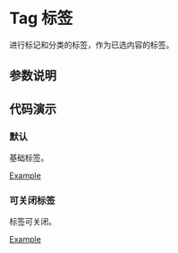 
# Tag 标签

<Subtitle>进行标记和分类的标签，作为已选内容的标签。</Subtitle>

## 参数说明

<ArgsTable of={Tag} />

## 代码演示

### 默认

基础标签。

[Example](/?path=/story/basic-components-tag--default)

### 可关闭标签

标签可关闭。

[Example](/?path=/story/basic-components-tag--closable)

